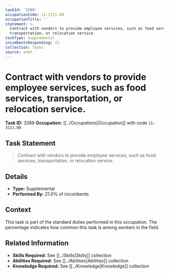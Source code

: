 ```yaml
---
taskId: '3289'
occupationCode: 11-3111.00
occupationTitle: ''
statement: >-
  Contract with vendors to provide employee services, such as food services,
  transportation, or relocation service.
taskType: Supplemental
incumbentsResponding: 21
collection: Tasks
source: onet
---
```

# Contract with vendors to provide employee services, such as food services, transportation, or relocation service.

**Task ID:** 3289
**Occupation:** [[../Occupations|Occupation]] with code `11-3111.00`

## Task Statement

> Contract with vendors to provide employee services, such as food services, transportation, or relocation service.

## Details

- **Type:** Supplemental
- **Performed By:** 21.0% of incumbents

## Context

This task is part of the standard duties performed in this occupation. The percentage indicates how common this task is among workers in the field.

## Related Information

- **Skills Required:** See [[../Skills|Skills]] collection
- **Abilities Required:** See [[../Abilities|Abilities]] collection
- **Knowledge Required:** See [[../Knowledge|Knowledge]] collection

